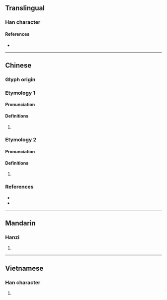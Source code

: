 {{character info}}
==Translingual==

===Han character===
{{Han char|rn=64|rad=手|as=11|sn=14|four=55030|canj=QYJJ,XQYJJ|ids=⿰扌連}}

====References====
* {{Han ref|kx=0449.340|dkj=12584|dj=0800.180|hdz=31942.100|uh=6459|ud=25689|bh=E1F1|bd=57841}}

----

==Chinese==

===Glyph origin===
{{Han etym}}

===Etymology 1===
{{zh-forms|alt=𪜆}}

====Pronunciation====
{{zh-pron
|m=liǎn
|c=lin5,lin4
|mc=y
|oc=y
|cat=
}}

====Definitions====
{{zh-hanzi}}

# {{rfdef|zh}}

===Etymology 2===
{{zh-forms}}

====Pronunciation====
{{zh-pron
|c=lin5
|cat=v
}}

====Definitions====
{{zh-hanzi}}

# {{lb|zh|Cantonese}} {{rfdef|zh}}
#: {{zh-x|摙死|to strangle to death|C}}

===References===
* {{R:twedu|C04398}}
* {{R:yue:mfccd}}

----

==Mandarin==

===Hanzi===
{{cmn-hanzi|pin=[[liǎn]] ([[lian3]]), [[lí]] ([[li2]])|wg=lien<sup>3</sup>, li<sup>2</sup>}}

# {{rfdef|cmn|sort=手11}}

----

==Vietnamese==

===Han character===
{{vi-readings|rs=手11|reading=lèn}}

# {{rfdef|vi|sort=手11}}